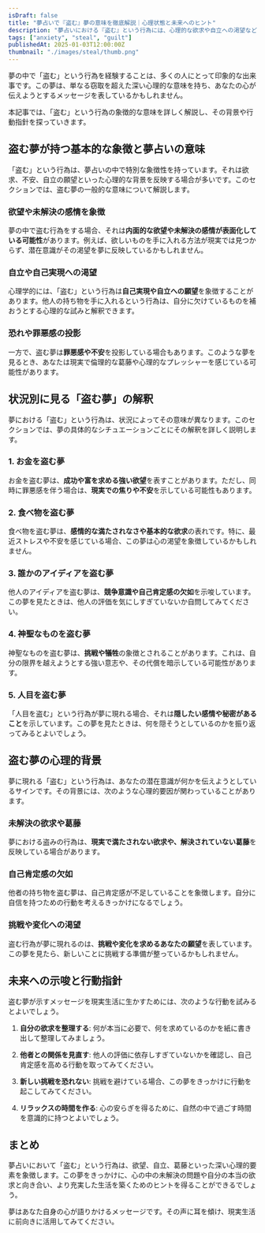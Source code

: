 ```yaml
---
isDraft: false
title: "夢占いで『盗む』夢の意味を徹底解説｜心理状態と未来へのヒント"
description: "夢占いにおける『盗む』という行為には、心理的な欲求や自立への渇望など、深い意味が隠されています。本記事では、盗む夢が示唆するメッセージを具体的に解説します。"
tags: ["anxiety", "steal", "guilt"]
publishedAt: 2025-01-03T12:00:00Z
thumbnail: "./images/steal/thumb.png"
---
```


夢の中で「盗む」という行為を経験することは、多くの人にとって印象的な出来事です。この夢は、単なる窃取を超えた深い心理的な意味を持ち、あなたの心が伝えようとするメッセージを表しているかもしれません。

本記事では、「盗む」という行為の象徴的な意味を詳しく解説し、その背景や行動指針を探っていきます。

<TableOfContents />

<AdUnit />

## 盗む夢が持つ基本的な象徴と夢占いの意味

「盗む」という行為は、夢占いの中で特別な象徴性を持っています。それは欲求、不安、自立の願望といった心理的な背景を反映する場合が多いです。このセクションでは、盗む夢の一般的な意味について解説します。

### 欲望や未解決の感情を象徴

夢の中で盗む行為をする場合、それは**内面的な欲望や未解決の感情が表面化している可能性**があります。例えば、欲しいものを手に入れる方法が現実では見つからず、潜在意識がその渇望を夢に反映しているかもしれません。

### 自立や自己実現への渇望

心理学的には、「盗む」という行為は**自己実現や自立への願望**を象徴することがあります。他人の持ち物を手に入れるという行為は、自分に欠けているものを補おうとする心理的な試みと解釈できます。

### 恐れや罪悪感の投影

一方で、盗む夢は**罪悪感や不安**を投影している場合もあります。このような夢を見るとき、あなたは現実で倫理的な葛藤や心理的なプレッシャーを感じている可能性があります。

<AdUnit />

## 状況別に見る「盗む夢」の解釈

夢における「盗む」という行為は、状況によってその意味が異なります。このセクションでは、夢の具体的なシチュエーションごとにその解釈を詳しく説明します。

### 1. お金を盗む夢

お金を盗む夢は、**成功や富を求める強い欲望**を表すことがあります。ただし、同時に罪悪感を伴う場合は、**現実での焦りや不安**を示している可能性もあります。

### 2. 食べ物を盗む夢

食べ物を盗む夢は、**感情的な満たされなさや基本的な欲求**の表れです。特に、最近ストレスや不安を感じている場合、この夢は心の渇望を象徴しているかもしれません。

### 3. 誰かのアイディアを盗む夢

他人のアイディアを盗む夢は、**競争意識や自己肯定感の欠如**を示唆しています。この夢を見たときは、他人の評価を気にしすぎていないか自問してみてください。

### 4. 神聖なものを盗む夢

神聖なものを盗む夢は、**挑戦や犠牲**の象徴とされることがあります。これは、自分の限界を越えようとする強い意志や、その代償を暗示している可能性があります。

### 5. 人目を盗む夢

「人目を盗む」という行為が夢に現れる場合、それは**隠したい感情や秘密があること**を示しています。この夢を見たときは、何を隠そうとしているのかを振り返ってみるとよいでしょう。

<AdUnit />

## 盗む夢の心理的背景

夢に現れる「盗む」という行為は、あなたの潜在意識が何かを伝えようとしているサインです。その背景には、次のような心理的要因が関わっていることがあります。

### 未解決の欲求や葛藤

夢における盗みの行為は、**現実で満たされない欲求や、解決されていない葛藤**を反映している場合があります。

### 自己肯定感の欠如

他者の持ち物を盗む夢は、自己肯定感が不足していることを象徴します。自分に自信を持つための行動を考えるきっかけになるでしょう。

### 挑戦や変化への渇望

盗む行為が夢に現れるのは、**挑戦や変化を求めるあなたの願望**を表しています。この夢を見たら、新しいことに挑戦する準備が整っているかもしれません。

<AdUnit />

## 未来への示唆と行動指針

盗む夢が示すメッセージを現実生活に生かすためには、次のような行動を試みるとよいでしょう。

1. <strong>自分の欲求を整理する</strong>: 何が本当に必要で、何を求めているのかを紙に書き出して整理してみましょう。

2. <strong>他者との関係を見直す</strong>:
   他人の評価に依存しすぎていないかを確認し、自己肯定感を高める行動を取ってみてください。

3. <strong>新しい挑戦を恐れない</strong>: 挑戦を避けている場合、この夢をきっかけに行動を起こしてみてください。

4. <strong>リラックスの時間を作る</strong>: 心の安らぎを得るために、自然の中で過ごす時間を意識的に持つとよいでしょう。

<AdUnit />

## まとめ

夢占いにおいて「盗む」という行為は、欲望、自立、葛藤といった深い心理的要素を象徴します。この夢をきっかけに、心の中の未解決の問題や自分の本当の欲求と向き合い、より充実した生活を築くためのヒントを得ることができるでしょう。

夢はあなた自身の心が語りかけるメッセージです。その声に耳を傾け、現実生活に前向きに活用してみてください。
